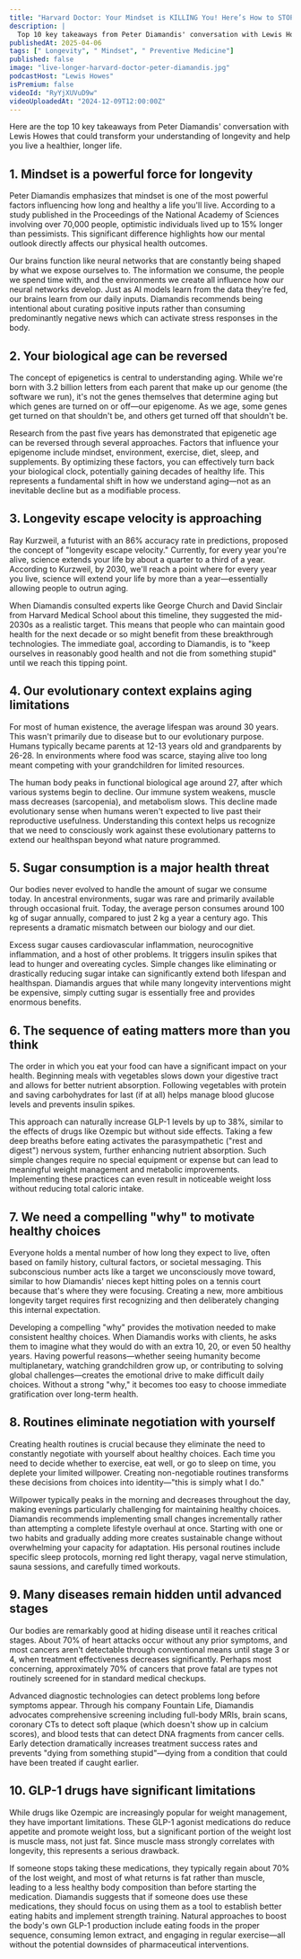 ```yaml
---
title: "Harvard Doctor: Your Mindset is KILLING You! Here’s How to STOP It & Live Longer | Peter Diamandis"
description: |
  Top 10 key takeaways from Peter Diamandis' conversation with Lewis Howes that could transform your understanding of longevity and help you live a healthier, longer life.
publishedAt: 2025-04-06
tags: [" Longevity", " Mindset", " Preventive Medicine"]
published: false
image: "live-longer-harvard-doctor-peter-diamandis.jpg"
podcastHost: "Lewis Howes"
isPremium: false
videoId: "RyYjXUVuD9w"
videoUploadedAt: "2024-12-09T12:00:00Z"
---
```



<PodcastSummaryPageLayout frontmatter={frontmatter}>

Here are the top 10 key takeaways from Peter Diamandis' conversation with Lewis Howes that could transform your understanding of longevity and help you live a healthier, longer life.

## 1. Mindset is a powerful force for longevity

Peter Diamandis emphasizes that mindset is one of the most powerful factors influencing how long and healthy a life you'll live. According to a study published in the Proceedings of the National Academy of Sciences involving over 70,000 people, optimistic individuals lived up to 15% longer than pessimists. This significant difference highlights how our mental outlook directly affects our physical health outcomes.

Our brains function like neural networks that are constantly being shaped by what we expose ourselves to. The information we consume, the people we spend time with, and the environments we create all influence how our neural networks develop. Just as AI models learn from the data they're fed, our brains learn from our daily inputs. Diamandis recommends being intentional about curating positive inputs rather than consuming predominantly negative news which can activate stress responses in the body.

## 2. Your biological age can be reversed

The concept of epigenetics is central to understanding aging. While we're born with 3.2 billion letters from each parent that make up our genome (the software we run), it's not the genes themselves that determine aging but which genes are turned on or off—our epigenome. As we age, some genes get turned on that shouldn't be, and others get turned off that shouldn't be.

Research from the past five years has demonstrated that epigenetic age can be reversed through several approaches. Factors that influence your epigenome include mindset, environment, exercise, diet, sleep, and supplements. By optimizing these factors, you can effectively turn back your biological clock, potentially gaining decades of healthy life. This represents a fundamental shift in how we understand aging—not as an inevitable decline but as a modifiable process.

## 3. Longevity escape velocity is approaching

Ray Kurzweil, a futurist with an 86% accuracy rate in predictions, proposed the concept of "longevity escape velocity." Currently, for every year you're alive, science extends your life by about a quarter to a third of a year. According to Kurzweil, by 2030, we'll reach a point where for every year you live, science will extend your life by more than a year—essentially allowing people to outrun aging.

When Diamandis consulted experts like George Church and David Sinclair from Harvard Medical School about this timeline, they suggested the mid-2030s as a realistic target. This means that people who can maintain good health for the next decade or so might benefit from these breakthrough technologies. The immediate goal, according to Diamandis, is to "keep ourselves in reasonably good health and not die from something stupid" until we reach this tipping point.

## 4. Our evolutionary context explains aging limitations

For most of human existence, the average lifespan was around 30 years. This wasn't primarily due to disease but to our evolutionary purpose. Humans typically became parents at 12-13 years old and grandparents by 26-28. In environments where food was scarce, staying alive too long meant competing with your grandchildren for limited resources.

The human body peaks in functional biological age around 27, after which various systems begin to decline. Our immune system weakens, muscle mass decreases (sarcopenia), and metabolism slows. This decline made evolutionary sense when humans weren't expected to live past their reproductive usefulness. Understanding this context helps us recognize that we need to consciously work against these evolutionary patterns to extend our healthspan beyond what nature programmed.

## 5. Sugar consumption is a major health threat

Our bodies never evolved to handle the amount of sugar we consume today. In ancestral environments, sugar was rare and primarily available through occasional fruit. Today, the average person consumes around 100 kg of sugar annually, compared to just 2 kg a year a century ago. This represents a dramatic mismatch between our biology and our diet.

Excess sugar causes cardiovascular inflammation, neurocognitive inflammation, and a host of other problems. It triggers insulin spikes that lead to hunger and overeating cycles. Simple changes like eliminating or drastically reducing sugar intake can significantly extend both lifespan and healthspan. Diamandis argues that while many longevity interventions might be expensive, simply cutting sugar is essentially free and provides enormous benefits.

## 6. The sequence of eating matters more than you think

The order in which you eat your food can have a significant impact on your health. Beginning meals with vegetables slows down your digestive tract and allows for better nutrient absorption. Following vegetables with protein and saving carbohydrates for last (if at all) helps manage blood glucose levels and prevents insulin spikes.

This approach can naturally increase GLP-1 levels by up to 38%, similar to the effects of drugs like Ozempic but without side effects. Taking a few deep breaths before eating activates the parasympathetic ("rest and digest") nervous system, further enhancing nutrient absorption. Such simple changes require no special equipment or expense but can lead to meaningful weight management and metabolic improvements. Implementing these practices can even result in noticeable weight loss without reducing total caloric intake.

## 7. We need a compelling "why" to motivate healthy choices

Everyone holds a mental number of how long they expect to live, often based on family history, cultural factors, or societal messaging. This subconscious number acts like a target we unconsciously move toward, similar to how Diamandis' nieces kept hitting poles on a tennis court because that's where they were focusing. Creating a new, more ambitious longevity target requires first recognizing and then deliberately changing this internal expectation.

Developing a compelling "why" provides the motivation needed to make consistent healthy choices. When Diamandis works with clients, he asks them to imagine what they would do with an extra 10, 20, or even 50 healthy years. Having powerful reasons—whether seeing humanity become multiplanetary, watching grandchildren grow up, or contributing to solving global challenges—creates the emotional drive to make difficult daily choices. Without a strong "why," it becomes too easy to choose immediate gratification over long-term health.

## 8. Routines eliminate negotiation with yourself

Creating health routines is crucial because they eliminate the need to constantly negotiate with yourself about healthy choices. Each time you need to decide whether to exercise, eat well, or go to sleep on time, you deplete your limited willpower. Creating non-negotiable routines transforms these decisions from choices into identity—"this is simply what I do."

Willpower typically peaks in the morning and decreases throughout the day, making evenings particularly challenging for maintaining healthy choices. Diamandis recommends implementing small changes incrementally rather than attempting a complete lifestyle overhaul at once. Starting with one or two habits and gradually adding more creates sustainable change without overwhelming your capacity for adaptation. His personal routines include specific sleep protocols, morning red light therapy, vagal nerve stimulation, sauna sessions, and carefully timed workouts.

## 9. Many diseases remain hidden until advanced stages

Our bodies are remarkably good at hiding disease until it reaches critical stages. About 70% of heart attacks occur without any prior symptoms, and most cancers aren't detectable through conventional means until stage 3 or 4, when treatment effectiveness decreases significantly. Perhaps most concerning, approximately 70% of cancers that prove fatal are types not routinely screened for in standard medical checkups.

Advanced diagnostic technologies can detect problems long before symptoms appear. Through his company Fountain Life, Diamandis advocates comprehensive screening including full-body MRIs, brain scans, coronary CTs to detect soft plaque (which doesn't show up in calcium scores), and blood tests that can detect DNA fragments from cancer cells. Early detection dramatically increases treatment success rates and prevents "dying from something stupid"—dying from a condition that could have been treated if caught earlier.

## 10. GLP-1 drugs have significant limitations

While drugs like Ozempic are increasingly popular for weight management, they have important limitations. These GLP-1 agonist medications do reduce appetite and promote weight loss, but a significant portion of the weight lost is muscle mass, not just fat. Since muscle mass strongly correlates with longevity, this represents a serious drawback.

If someone stops taking these medications, they typically regain about 70% of the lost weight, and most of what returns is fat rather than muscle, leading to a less healthy body composition than before starting the medication. Diamandis suggests that if someone does use these medications, they should focus on using them as a tool to establish better eating habits and implement strength training. Natural approaches to boost the body's own GLP-1 production include eating foods in the proper sequence, consuming lemon extract, and engaging in regular exercise—all without the potential downsides of pharmaceutical interventions.

</PodcastSummaryPageLayout>
